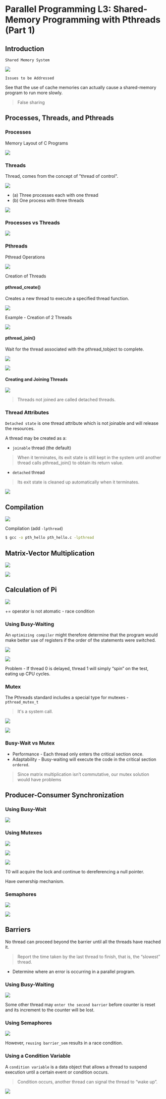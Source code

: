Parallel Programming L3: Shared-Memory Programming with Pthreads (Part 1)
===

Introduction
---


`Shared Memory System`

![](https://hackmd.io/_uploads/H1c8h9sGT.png)

`Issues to be Addressed`

See that the use of cache memories can actually cause a shared-memory program to run more slowly.
> False sharing

Processes, Threads, and Pthreads
---

### Processes

Memory Layout of C Programs

![](https://hackmd.io/_uploads/Bk7j35ifT.png)

### Threads

Thread, comes from the concept of "thread of control".

![](https://hackmd.io/_uploads/Sk426csGT.png)

* (a) Three processes each with one thread
* (b) One process with three threads

![](https://hackmd.io/_uploads/rJCgA9sfp.png)

### Processes vs Threads

![](https://hackmd.io/_uploads/SJhBC5jGp.png)

### Pthreads

Pthread Operations

![](https://hackmd.io/_uploads/Hyp90qoMT.png)

Creation of Threads

#### pthread_create()

Creates a new thread to execute a specified thread function.

![](https://hackmd.io/_uploads/rkApCcjfp.png)

Example - Creation of 2 Threads

![](https://hackmd.io/_uploads/rkZG1ijzT.png)

#### pthread_join()

Wait for the thread associated with the pthread_tobject to complete.

![](https://hackmd.io/_uploads/BkrcJssza.png)

![](https://hackmd.io/_uploads/r1CnJooG6.png)

#### Creating and Joining Threads

![](https://hackmd.io/_uploads/BkTA1jsfT.png)
> Threads not joined are called detached threads.

### Thread Attributes

`Detached state` is one thread attribute which is not joinable and will release the resources.

A thread may be created as a:

- `joinable` thread (the default)
> When it terminates, its exit state is still kept in the system until another thread calls pthread_join() to obtain its return value.
- `detached` thread
> Its exit state is cleaned up automatically when it terminates.

![](https://hackmd.io/_uploads/SyTj6Jnza.png)

Compilation
---

![](https://hackmd.io/_uploads/SyS6AJ3fp.png)

Compilation (add `-lpthread`)

```bash
$ gcc -o pth_hello pth_hello.c -lpthread
```

Matrix-Vector Multiplication
---

![](https://hackmd.io/_uploads/H14kxx3za.png)

![](https://hackmd.io/_uploads/r1K01ehM6.png)

Calculation of Pi
---

![](https://hackmd.io/_uploads/rJxNlxhGT.png)

<Callout type="warning" emoji="⚠️">
+= operator is not atomatic - race condition
</Callout>

### Using Busy-Waiting

An `optimizing compiler` might therefore determine that the program would make better use of registers if the order of the statements were switched.

![](https://hackmd.io/_uploads/HJVT-x3z6.png)

![](https://hackmd.io/_uploads/SJ7rGxnf6.png)

<Callout type="warning" emoji="⚠️">
Problem - If thread 0 is delayed, thread 1 will simply “spin” on the test, eating up CPU cycles.
</Callout>

### Mutex

The Pthreads standard includes a special type for mutexes - `pthread_mutex_t`
> It's a system call.

![](https://hackmd.io/_uploads/H130Me2za.png)

![](https://hackmd.io/_uploads/ByIJXghf6.png)

### Busy-Wait vs Mutex

- Performance - Each thread only enters the critical section once.
- Adaptability - Busy-waiting will execute the code in the critical section `ordered`.
> Since matrix multiplication isn’t commutative, our mutex solution would have problems

Producer-Consumer Synchronization
---

### Using Busy-Wait

![](https://hackmd.io/_uploads/H1n1ExhGa.png)

### Using Mutexes

![](https://hackmd.io/_uploads/S1n-re3MT.png)

![](https://hackmd.io/_uploads/rJpmBx2z6.png)

![](https://hackmd.io/_uploads/Hk9SBghf6.png)

T0 will acquire the lock and continue to dereferencing a null pointer.

<Callout type="warning" emoji="⚠️">
Have ownership mechanism.
</Callout>

### Semaphores

![](https://hackmd.io/_uploads/B1ox8x3zT.png)

![](https://hackmd.io/_uploads/HkrZ8e2Ga.png)

Barriers
---

No thread can proceed beyond the barrier until all the threads have reached it.
> Report the time taken by the last thread to finish, that is, the “slowest” thread.

- Determine where an error is occurring in a parallel program.

### Using Busy-Waiting

![](https://hackmd.io/_uploads/ry73wl2MT.png)

Some other thread may `enter the second barrier` before counter is reset and its increment to the counter will be lost.

### Using Semaphores

![](https://hackmd.io/_uploads/rksk_gnGT.png)

However, `reusing barrier_sem` results in a race condition.

### Using a Condition Variable

A `condition variable` is a data object that allows a thread to suspend execution until a certain event or condition occurs.
> Condition occurs, another thread can signal the thread to “wake up”.

![](https://hackmd.io/_uploads/ByzddxnGp.png)
